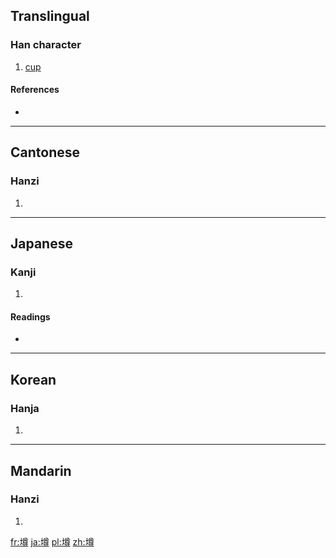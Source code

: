 {{also|樽}}
==Translingual==

===Han character===
{{Han char|rn=32|rad=土|as=12|sn=15|four=4814<sub>6</sub>|canj=土廿田戈 (GTWI)}}

# [[cup]]

====References====
* {{Han ref|kx=0239.030|dkj=05472|dj=0478.050|hdz=10488.140|uh=58AB|ud=22699|bh=E54A|bd=58698}}

----

==Cantonese==

===Hanzi===
{{yue-hanzi|jyut=|y=chun1}}

# {{defn|Cantonese|sort=土12}}

----

==Japanese==

===Kanji===
{{ja-kanji|grade=|rs=土12}}

# {{defn|Japanese|sort=土12}}

====Readings====
* {{ja-readings|on=[[しゅん]] (shun)|kun=}}

----

==Korean==

===Hanja===
{{ko-hanja|hangeul=준|rv=jun|mr=chun}}

# {{defn|Korean|sort=土12}}

----

==Mandarin==

===Hanzi===
{{cmn-hanzi|pin=[[cún]] ([[cun2]]), [[dūn]] ([[dun1]])|wg=ts'un<sup>2</sup>, tun<sup>1</sup>}}

# {{defn|Mandarin|sort=土12}}

[[fr:墫]]
[[ja:墫]]
[[pl:墫]]
[[zh:墫]]